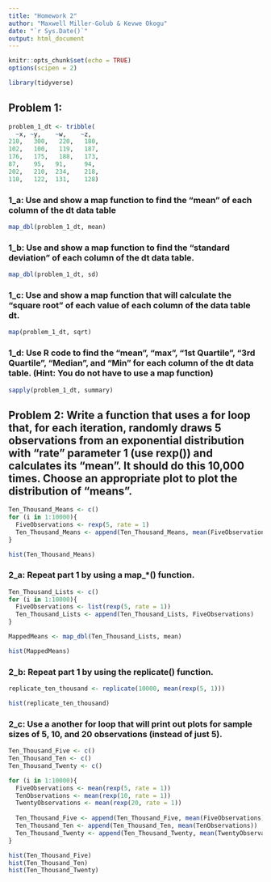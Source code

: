 ```yaml
---
title: "Homework 2"
author: "Maxwell Miller-Golub & Kevwe Okogu"
date: "`r Sys.Date()`"
output: html_document
---
```


```r
knitr::opts_chunk$set(echo = TRUE)
options(scipen = 2)

library(tidyverse)
```

## Problem 1:

``` r

problem_1_dt <- tribble( 
  ~x, ~y,    ~w,    ~z,
210,   300,   220,   180,
102,   100,   119,   187,
176,   175,   188,   173,
87,    95,   91,     94,
202,   210,  234,    218,
110,   122,  131,    128)

```

### 1_a: Use and show a map function to find the “mean” of each column of the dt data table 

``` r
map_dbl(problem_1_dt, mean)
```

### 1_b: Use and show a map function to find the “standard deviation” of each column of the dt data table.

``` r
map_dbl(problem_1_dt, sd)
```

### 1_c: Use and show a map function that will calculate the “square root” of each value of each column of the data table dt.

``` r
map(problem_1_dt, sqrt)
```

### 1_d: Use R code to find the “mean”, “max”, “1st Quartile”, “3rd Quartile”, “Median”, and “Min” for each column of the dt data table. (Hint: You do not have to use a map function)

``` r
sapply(problem_1_dt, summary)
```

## Problem 2: Write a function that uses a for loop that, for each iteration, randomly draws 5 observations from an exponential distribution with “rate” parameter 1 (use rexp()) and calculates its “mean”. It should do this 10,000 times. Choose an appropriate plot to plot the distribution of “means”.

``` r
Ten_Thousand_Means <- c()
for (i in 1:10000){
  FiveObservations <- rexp(5, rate = 1)
  Ten_Thousand_Means <- append(Ten_Thousand_Means, mean(FiveObservations))
}

hist(Ten_Thousand_Means)
```

### 2_a: Repeat part 1 by using a map_*() function. 

``` r
Ten_Thousand_Lists <- c()
for (i in 1:10000){
  FiveObservations <- list(rexp(5, rate = 1))
  Ten_Thousand_Lists <- append(Ten_Thousand_Lists, FiveObservations)
}

MappedMeans <- map_dbl(Ten_Thousand_Lists, mean)

hist(MappedMeans)
```

### 2_b: Repeat part 1 by using the replicate() function.

``` r
replicate_ten_thousand <- replicate(10000, mean(rexp(5, 1)))

hist(replicate_ten_thousand)
```

### 2_c: Use a another for loop that will print out plots for sample sizes of 5, 10, and 20 observations (instead of just 5).

``` r
Ten_Thousand_Five <- c()
Ten_Thousand_Ten <- c()
Ten_Thousand_Twenty <- c()

for (i in 1:10000){
  FiveObservations <- mean(rexp(5, rate = 1))
  TenObservations <- mean(rexp(10, rate = 1))
  TwentyObservations <- mean(rexp(20, rate = 1))
  
  Ten_Thousand_Five <- append(Ten_Thousand_Five, mean(FiveObservations))
  Ten_Thousand_Ten <- append(Ten_Thousand_Ten, mean(TenObservations))
  Ten_Thousand_Twenty <- append(Ten_Thousand_Twenty, mean(TwentyObservations))
}

hist(Ten_Thousand_Five)
hist(Ten_Thousand_Ten)
hist(Ten_Thousand_Twenty)
```